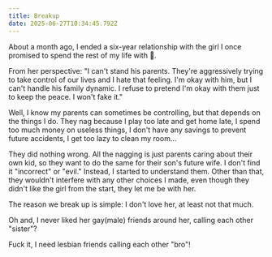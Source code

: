 ```yaml
---
title: Breakup
date: 2025-06-27T10:34:45.792Z
---
```


About a month ago, I ended a six-year relationship with the girl I once promised to spend the rest of my life with 🤡.

From her perspective: "I can't stand his parents. They're aggressively trying to take control of our lives and I hate that feeling. I'm okay with him, but I can't handle his family dynamic. I refuse to pretend I'm okay with them just to keep the peace. I won't fake it."

Well, I know my parents can sometimes be controlling, but that depends on the things I do. They nag because I play too late and get home late, I spend too much money on useless things, I don't have any savings to prevent future accidents, I get too lazy to clean my room...

They did nothing wrong. All the nagging is just parents caring about their own kid, so they want to do the same for their son's future wife. I don't find it "incorrect" or "evil." Instead, I started to understand them. Other than that, they wouldn't interfere with any other choices I made, even though they didn't like the girl from the start, they let me be with her.

The reason we break up is simple: I don't love her, at least not that much.

Oh and, I never liked her gay(male) friends around her, calling each other "sister"?

Fuck it, I need lesbian friends calling each other "bro"!
